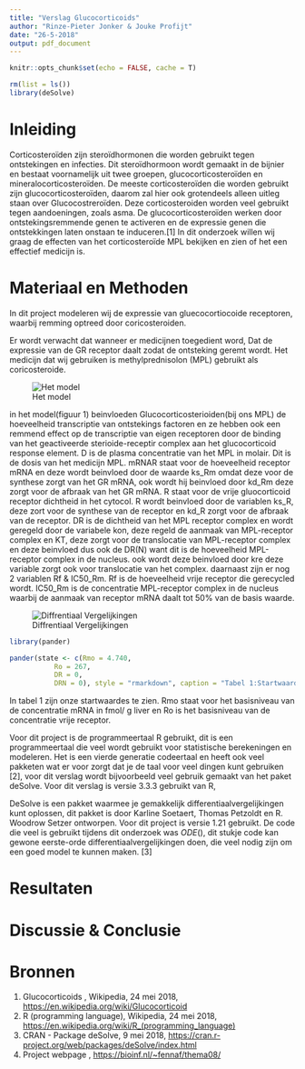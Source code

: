 ```yaml
---
title: "Verslag Glucocorticoids"
author: "Rinze-Pieter Jonker & Jouke Profijt"
date: "26-5-2018"
output: pdf_document
---
```


```r
knitr::opts_chunk$set(echo = FALSE, cache = T)
```

```r
rm(list = ls())
library(deSolve)
```

\tableofcontents

\pagebreak

# Inleiding

Corticosteroïden zijn steroïdhormonen die worden gebruikt tegen ontstekingen en infecties. Dit steroïdhormoon wordt  gemaakt in de bijnier en bestaat voornamelijk uit twee groepen, glucocorticosteroïden en mineralocorticosteroïden. De meeste corticosteroïden die worden gebruikt zijn glucocorticosteroïden, daarom zal hier ook grotendeels alleen uitleg staan over Glucocostreroïden. Deze corticosteroiden worden veel gebruikt tegen aandoeningen, zoals asma. De glucocorticosteroïden werken door ontstekingsremmende genen te activeren en de expressie genen die ontstekkingen laten onstaan te induceren.[1] In dit onderzoek willen wij graag de effecten van het corticosteroïde MPL bekijken en zien of het een effectief medicijn is.

\pagebreak

# Materiaal en Methoden

In dit project modeleren wij de expressie van gluecocortiocoide receptoren, waarbij remming optreed door coricosteroiden.

Er wordt verwacht dat wanneer er medicijnen toegedient word, Dat de expressie van de GR receptor daalt zodat de ontsteking geremt wordt. Het medicijn dat wij gebruiken is methylprednisolon (MPL) gebruikt als coricosteroide.


![Het model](./Model_Glucocortiods.png)

in het model(figuur 1) beinvloeden Glucocorticosterioiden(bij ons MPL) de hoeveelheid transcriptie van ontstekings factoren en ze hebben ook een remmend effect op de transcriptie van eigen receptoren door de binding van het geactiveerde sterioide-receptir complex aan het glucocorticoid response element. D is de plasma concentratie van het MPL in molair. Dit is de dosis van het medicijn MPL. mRNAR staat voor de hoeveelheid receptor mRNA en deze wordt beinvloed door de waarde ks_Rm omdat deze voor de synthese zorgt van het GR mRNA, ook wordt hij beinvloed door kd_Rm deze zorgt voor de afbraak van het GR mRNA. R staat voor de vrije gluocorticoid receptor dichtheid in het cytocol. R wordt beinvloed door de variablen ks_R, deze zort voor de synthese van de receptor en kd_R zorgt voor de afbraak van de receptor. DR is de dichtheid van het MPL receptor complex en wordt geregeld door de variabele kon, deze regeld de aanmaak van MPL-receptor complex en KT, deze zorgt voor de translocatie van MPL-receptor complex en deze beinvloed dus ook de DR(N) want dit is de hoeveelheid MPL-receptor complex in de nucleus. ook wordt deze beinvloed door kre deze variable zorgt ook voor translocatie van het complex. daarnaast zijn er nog 2 variablen Rf & IC50_Rm. Rf is de hoeveelheid vrije receptor die gerecycled wordt. IC50_Rm is de concentratie MPL-receptor complex in de nucleus waarbij de aanmaak van receptor mRNA daalt tot 50% van de basis waarde.

![Diffrentiaal Vergelijkingen](Diffrentiaal vergelijkingen.png)

```r
library(pander)

pander(state <- c(Rmo = 4.740, 
           Ro = 267,
           DR = 0,
           DRN = 0), style = "rmarkdown", caption = "Tabel 1:Startwaardes")
```
In tabel 1 zijn onze startwaardes te zien. Rmo staat voor het basisniveau van de concentratie mRNA in fmol/ g liver en Ro is het basisniveau van de concentratie vrije receptor.

Voor dit project is de programmeertaal R gebruikt, dit is een programmeertaal die veel wordt gebruikt voor statistische berekeningen en modeleren. Het is een vierde generatie codeertaal en heeft ook veel pakketen wat er voor zorgt dat je de taal voor veel dingen kunt gebruiken [2], voor dit verslag wordt bijvoorbeeld veel gebruik gemaakt van het paket deSolve. Voor dit verslag is versie 3.3.3 gebruikt van R,

DeSolve is een pakket waarmee je gemakkelijk differentiaalvergelijkingen kunt oplossen, dit pakket is door Karline Soetaert, Thomas Petzoldt en R. Woodrow Setzer ontworpen. Voor dit project is versie 1.21 gebruikt. De code die veel is gebruikt tijdens dit onderzoek was $ODE()$, dit stukje code kan gewone eerste-orde differentiaalvergelijkingen doen, die veel nodig zijn om een goed model te kunnen maken. [3]


\pagebreak

# Resultaten

\pagebreak

# Discussie & Conclusie



\pagebreak

# Bronnen

1. Glucocorticoids , Wikipedia, 24 mei 2018, [https://en.wikipedia.org/wiki/Glucocorticoid](https://en.wikipedia.org/wiki/Glucocorticoid)
2. R (programming language), Wikipedia, 24 mei 2018, [https://en.wikipedia.org/wiki/R_(programming_language)](https://en.wikipedia.org/wiki/R_(programming_language))
3. CRAN - Package deSolve, 9 mei 2018, [https://cran.r-project.org/web/packages/deSolve/index.html](https://cran.r-project.org/web/packages/deSolve/index.html) 
4. Project webpage , [https://bioinf.nl/~fennaf/thema08/](https://bioinf.nl/~fennaf/thema08/)

